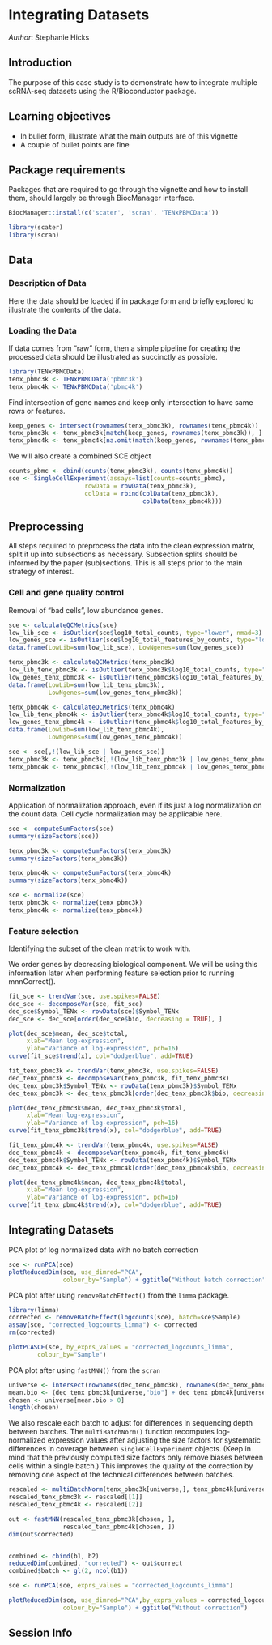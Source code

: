 # Integrating Datasets

_Author_: Stephanie Hicks

## Introduction

The purpose of this case study is to demonstrate how to integrate 
multiple scRNA-seq datasets using the R/Bioconductor package. 

## Learning objectives

* In bullet form, illustrate what the main outputs are of this vignette
* A couple of bullet points are fine

## Package requirements

Packages that are required to go through the vignette and how to install them, should largely be through BiocManager interface.

```r
BiocManager::install(c('scater', 'scran', 'TENxPBMCData'))
```

```r
library(scater)
library(scran)
```

## Data

### Description of Data

Here the data should be loaded if in package form and briefly explored to illustrate the contents of the data. 

### Loading the Data

If data comes from "raw" form, then a simple pipeline for creating the processed data should be illustrated as succinctly as possible.

```r
library(TENxPBMCData)
tenx_pbmc3k <- TENxPBMCData('pbmc3k')
tenx_pbmc4k <- TENxPBMCData('pbmc4k')
```

Find intersection of gene names and keep only intersection 
to have same rows or features. 
```r
keep_genes <- intersect(rownames(tenx_pbmc3k), rownames(tenx_pbmc4k))
tenx_pbmc3k <- tenx_pbmc3k[match(keep_genes, rownames(tenx_pbmc3k)), ]
tenx_pbmc4k <- tenx_pbmc4k[na.omit(match(keep_genes, rownames(tenx_pbmc4k))), ]
```

We will also create a combined SCE object
```r
counts_pbmc <- cbind(counts(tenx_pbmc3k), counts(tenx_pbmc4k))
sce <- SingleCellExperiment(assays=list(counts=counts_pbmc), 
                     rowData = rowData(tenx_pbmc3k),
                     colData = rbind(colData(tenx_pbmc3k), 
                                     colData(tenx_pbmc4k)))
```


## Preprocessing

All steps required to preprocess the data into the clean expression matrix, split it up into subsections as necessary. Subsection splits should be informed by the paper (sub)sections. This is all steps prior to the main strategy of interest.


### Cell and gene quality control

Removal of "bad cells", low abundance genes. 

```r
sce <- calculateQCMetrics(sce)
low_lib_sce <- isOutlier(sce$log10_total_counts, type="lower", nmad=3)
low_genes_sce <- isOutlier(sce$log10_total_features_by_counts, type="lower", nmad=3)
data.frame(LowLib=sum(low_lib_sce), LowNgenes=sum(low_genes_sce))
```

```r
tenx_pbmc3k <- calculateQCMetrics(tenx_pbmc3k)
low_lib_tenx_pbmc3k <- isOutlier(tenx_pbmc3k$log10_total_counts, type="lower", nmad=3)
low_genes_tenx_pbmc3k <- isOutlier(tenx_pbmc3k$log10_total_features_by_counts, type="lower", nmad=3)
data.frame(LowLib=sum(low_lib_tenx_pbmc3k), 
           LowNgenes=sum(low_genes_tenx_pbmc3k))
```

```r
tenx_pbmc4k <- calculateQCMetrics(tenx_pbmc4k)
low_lib_tenx_pbmc4k <- isOutlier(tenx_pbmc4k$log10_total_counts, type="lower", nmad=3)
low_genes_tenx_pbmc4k <- isOutlier(tenx_pbmc4k$log10_total_features_by_counts, type="lower", nmad=3)
data.frame(LowLib=sum(low_lib_tenx_pbmc4k), 
           LowNgenes=sum(low_genes_tenx_pbmc4k))
```


```r
sce <- sce[,!(low_lib_sce | low_genes_sce)]
tenx_pbmc3k <- tenx_pbmc3k[,!(low_lib_tenx_pbmc3k | low_genes_tenx_pbmc3k)]
tenx_pbmc4k <- tenx_pbmc4k[,!(low_lib_tenx_pbmc4k | low_genes_tenx_pbmc4k)]
```


### Normalization

Application of normalization approach, even if its just a log normalization on the count data. Cell cycle normalization may be applicable here.

```r
sce <- computeSumFactors(sce)
summary(sizeFactors(sce))
```

```r
tenx_pbmc3k <- computeSumFactors(tenx_pbmc3k)
summary(sizeFactors(tenx_pbmc3k))
```

```r
tenx_pbmc4k <- computeSumFactors(tenx_pbmc4k)
summary(sizeFactors(tenx_pbmc4k))
```

```r
sce <- normalize(sce)
tenx_pbmc3k <- normalize(tenx_pbmc3k)
tenx_pbmc4k <- normalize(tenx_pbmc4k)
```

### Feature selection

Identifying the subset of the clean matrix to work with.

We order genes by decreasing biological component. We will be 
using this information later when performing feature selection
prior to running mnnCorrect().

```r
fit_sce <- trendVar(sce, use.spikes=FALSE) 
dec_sce <- decomposeVar(sce, fit_sce)
dec_sce$Symbol_TENx <- rowData(sce)$Symbol_TENx
dec_sce <- dec_sce[order(dec_sce$bio, decreasing = TRUE), ]

plot(dec_sce$mean, dec_sce$total, 
     xlab="Mean log-expression", 
     ylab="Variance of log-expression", pch=16)
curve(fit_sce$trend(x), col="dodgerblue", add=TRUE)
```

```r
fit_tenx_pbmc3k <- trendVar(tenx_pbmc3k, use.spikes=FALSE) 
dec_tenx_pbmc3k <- decomposeVar(tenx_pbmc3k, fit_tenx_pbmc3k)
dec_tenx_pbmc3k$Symbol_TENx <- rowData(tenx_pbmc3k)$Symbol_TENx
dec_tenx_pbmc3k <- dec_tenx_pbmc3k[order(dec_tenx_pbmc3k$bio, decreasing = TRUE), ]

plot(dec_tenx_pbmc3k$mean, dec_tenx_pbmc3k$total, 
     xlab="Mean log-expression", 
     ylab="Variance of log-expression", pch=16)
curve(fit_tenx_pbmc3k$trend(x), col="dodgerblue", add=TRUE)
```

```r
fit_tenx_pbmc4k <- trendVar(tenx_pbmc4k, use.spikes=FALSE) 
dec_tenx_pbmc4k <- decomposeVar(tenx_pbmc4k, fit_tenx_pbmc4k)
dec_tenx_pbmc4k$Symbol_TENx <- rowData(tenx_pbmc4k)$Symbol_TENx
dec_tenx_pbmc4k <- dec_tenx_pbmc4k[order(dec_tenx_pbmc4k$bio, decreasing = TRUE), ]

plot(dec_tenx_pbmc4k$mean, dec_tenx_pbmc4k$total, 
     xlab="Mean log-expression", 
     ylab="Variance of log-expression", pch=16)
curve(fit_tenx_pbmc4k$trend(x), col="dodgerblue", add=TRUE)
```


## Integrating Datasets

PCA plot of log normalized data with no batch correction
```r
sce <- runPCA(sce)
plotReducedDim(sce, use_dimred="PCA",
               colour_by="Sample") + ggtitle("Without batch correction")
```

PCA plot after using `removeBatchEffect()` from the `limma` package. 
```r
library(limma) 
corrected <- removeBatchEffect(logcounts(sce), batch=sce$Sample)
assay(sce, "corrected_logcounts_limma") <- corrected
rm(corrected)

plotPCASCE(sce, by_exprs_values = "corrected_logcounts_limma", 
        colour_by="Sample")
```

PCA plot after using `fastMNN()` from the `scran`

```r
universe <- intersect(rownames(dec_tenx_pbmc3k), rownames(dec_tenx_pbmc4k))
mean.bio <- (dec_tenx_pbmc3k[universe,"bio"] + dec_tenx_pbmc4k[universe,"bio"])/2
chosen <- universe[mean.bio > 0]
length(chosen)
```

We also rescale each batch to adjust for differences in 
sequencing depth between batches. The `multiBatchNorm()` function
recomputes log-normalized expression values after adjusting the
size factors for systematic differences in coverage between 
`SingleCellExperiment` objects. (Keep in mind that the previously 
computed size factors only remove biases between cells within 
a single batch.) This improves the quality of the correction by
removing one aspect of the technical differences between batches.

```r
rescaled <- multiBatchNorm(tenx_pbmc3k[universe,], tenx_pbmc4k[universe,])
rescaled_tenx_pbmc3k <- rescaled[[1]]
rescaled_tenx_pbmc4k <- rescaled[[2]]
```


```r
out <- fastMNN(rescaled_tenx_pbmc3k[chosen, ], 
               rescaled_tenx_pbmc4k[chosen, ])
dim(out$corrected)


combined <- cbind(b1, b2)
reducedDim(combined, "corrected") <- out$correct
combined$batch <- gl(2, ncol(b1))

sce <- runPCA(sce, exprs_values = "corrected_logcounts_limma")

plotReducedDim(sce, use_dimred="PCA",by_exprs_values = corrected_logcounts_limma, 
               colour_by="Sample") + ggtitle("Without correction")

```



## Session Info

```r

```

